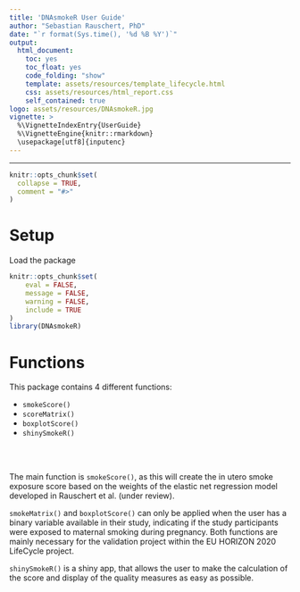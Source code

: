 ```yaml
---
title: 'DNAsmokeR User Guide'
author: "Sebastian Rauschert, PhD"
date: "`r format(Sys.time(), '%d %B %Y')`"
output:
  html_document:
    toc: yes
    toc_float: yes
    code_folding: "show"
    template: assets/resources/template_lifecycle.html
    css: assets/resources/html_report.css
    self_contained: true
logo: assets/resources/DNAsmokeR.jpg
vignette: >
  %\VignetteIndexEntry{UserGuide}
  %\VignetteEngine{knitr::rmarkdown}
  \usepackage[utf8]{inputenc}
---
```


***

```r
knitr::opts_chunk$set(
  collapse = TRUE,
  comment = "#>"
)
```

# Setup

Load the package

```r
knitr::opts_chunk$set(
	eval = FALSE,
	message = FALSE,
	warning = FALSE,
	include = TRUE
)
library(DNAsmokeR)
```

# Functions

This package contains 4 different functions:

* ```smokeScore()```  
* ```scoreMatrix()```  
* ```boxplotScore()```  
* ```shinySmokeR()```

<br></br>

The main function is ```smokeScore()```, as this will create the in utero smoke exposure score based on 
the weights of the elastic net regression model developed in Rauschert et al. (under review).  

```smokeMatrix()``` and ```boxplotScore()``` can only be applied when the user has a binary variable available in their study, indicating if the study participants were exposed to maternal smoking during pregnancy. Both functions are mainly necessary for the validation project within the EU HORIZON 2020 LifeCycle project.  

```shinySmokeR()``` is a shiny app, that allows the user to make the calculation of the score and display of the quality measures as easy as possible.



